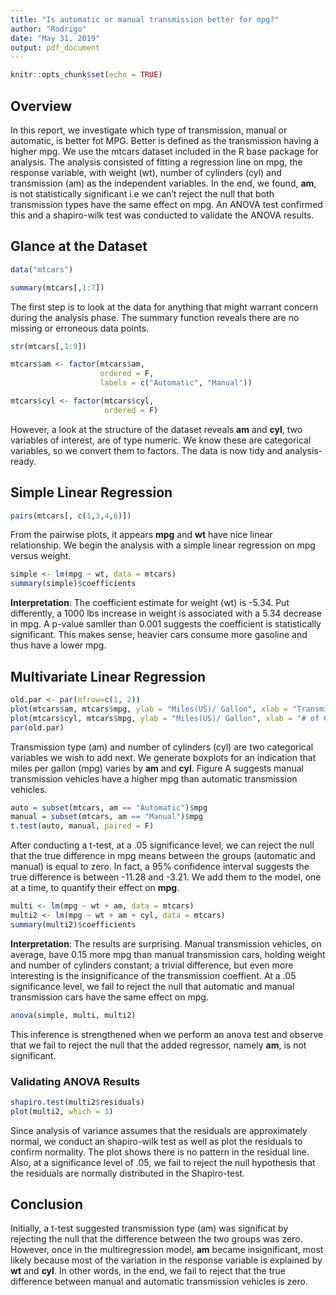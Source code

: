 ```yaml
---
title: "Is automatic or manual transmission better for mpg?"
author: "Rodrigo"
date: "May 31, 2019"
output: pdf_document
---
```


```r
knitr::opts_chunk$set(echo = TRUE)
```

## Overview

In this report, we investigate which type of transmission, manual or automatic, is better fot MPG. Better is defined as the transmission having a higher mpg. We use the mtcars dataset included in the R base package for analysis. The analysis consisted of fitting a regression line on mpg, the response variable, with weight (wt), number of cylinders (cyl) and transmission (am) as the independent variables. In the end, we found, **am**, is not statistically significant i.e we can't reject the null that both transmission types have the same effect on mpg. An ANOVA test confirmed this and a shapiro-wilk test was conducted to validate the ANOVA results.

## Glance at the Dataset

```r
data("mtcars")
```
```r
summary(mtcars[,1:7])
```
The first step is to look at the data for anything that might warrant concern during the analysis phase. The summary function reveals there are no missing or erroneous data points.
```r
str(mtcars[,1:9])
```
```r
mtcars$am <- factor(mtcars$am, 
                    ordered = F, 
                    labels = c("Automatic", "Manual"))
```
```r
mtcars$cyl <- factor(mtcars$cyl,
                     ordered = F)
```
However, a look at the structure of the dataset reveals **am** and **cyl**, two variables of interest, are of type numeric. We know these are categorical variables, so we convert them to factors. The data is now tidy and analysis-ready.

## Simple Linear Regression

```r
pairs(mtcars[, c(1,3,4,6)])
```
From the pairwise plots, it appears **mpg** and **wt** have nice linear relationship. We begin the analysis with a simple linear regression on mpg versus weight.
```r
simple <- lm(mpg ~ wt, data = mtcars)
summary(simple)$coefficients
```
**Interpretation**: The coefficient estimate for weight (wt) is -5.34. Put differently, a 1000 lbs increase in weight is associated with a 5.34 decrease in mpg. A p-value samller than 0.001 suggests the coefficient is statistically significant. This makes sense, heavier cars consume more gasoline and thus have a lower mpg.

## Multivariate Linear Regression

```r
old.par <- par(mfrow=c(1, 2))
plot(mtcars$am, mtcars$mpg, ylab = "Miles(US)/ Gallon", xlab = "Transmission Type", main = "Figure A: mpg by am")
plot(mtcars$cyl, mtcars$mpg, ylab = "Miles(US)/ Gallon", xlab = "# of Cylinders", main = "Figure B: mpg by cyl")
par(old.par)
```
Transmission type (am) and number of cylinders (cyl) are two categorical variables we wish to add next. We generate boxplots for an indication that miles per gallon (mpg) varies by **am** and **cyl**. Figure A suggests manual transmission vehicles have a higher mpg than automatic transmission vehicles. 
```r
auto = subset(mtcars, am == "Automatic")$mpg
manual = subset(mtcars, am == "Manual")$mpg
t.test(auto, manual, paired = F)
```
After conducting a t-test, at a .05 significance level, we can reject the null that the true difference in mpg means between the groups (automatic and manual) is equal to zero. In fact, a 95% confidence interval suggests the true difference is between -11.28 and -3.21. We add them to the model, one at a time, to quantify their effect on **mpg**.
```r
multi <- lm(mpg ~ wt + am, data = mtcars)
multi2 <- lm(mpg ~ wt + am + cyl, data = mtcars)
summary(multi2)$coefficients
```
**Interpretation**: The results are surprising. Manual transmission vehicles, on average, have 0.15 more mpg than manual transmission cars, holding weight and number of cylinders constant; a trivial difference, but even more interesting is the insignificance of the transmission coeffient. At a .05 significance level, we fail to reject the null that automatic and manual transmission cars have the same effect on mpg.
```r
anova(simple, multi, multi2)
```
This inference is strengthened when we perform an anova test and observe that we fail to reject the null that the added regressor, namely **am**, is not significant.

### Validating ANOVA Results

```r
shapiro.test(multi2$residuals)
plot(multi2, which = 1)
```
Since analysis of variance assumes that the residuals are approximately normal, we conduct an shapiro-wilk test as well as plot the residuals to confirm normality. The plot shows there is no pattern in the residual line. Also, at a significance level of .05, we fail to reject the null hypothesis that the residuals are normally distributed in the Shapiro-test.

## Conclusion

Initially, a t-test suggested transmission type (am) was significat by rejecting the null that the difference between the two groups was zero. However, once in the multiregression model, **am** became insignificant, most likely because most of the variation in the response variable is explained by **wt** and **cyl**. In other words, in the end, we fail to reject that the true difference between manual and automatic transmission vehicles is zero.
